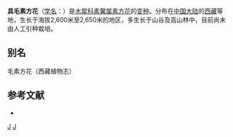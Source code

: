 {{Speciesbox 
| genus = Jasminum
| species = officinale
| status = NE
| status_system = IUCN3.1
| authority =  P. Y. Bai
}}

'''具毛素方花'''（[[学名|学名]]：{{lang|la|''Jasminum officinale'' var. ''piliferum''}}）是[[木犀科|木犀科]][[素馨属|素馨属]][[素方花|素方花]]的[[变种|变种]]。分布在[[中国大陆|中国大陆]]的[[西藏|西藏]]等地，生长于海拔2,600米至2,650米的地区，多生长于山谷及高山林中，目前尚未由人工引种栽培。

== 别名 ==
毛素方花（西藏植物志）

== 参考文献 ==
<div class="references-small">
* {{cite web| url =http://www.bioinfo.cn/db05/KmzwSpecies.php?action=view&id=30471| title =具毛素方花（变种）| work =《中国高等植物数据库全库》| publisher =中国科学院微生物研究所| author =昆明植物研究所| accessdate =2009-02-26| deadurl =yes| archiveurl =https://web.archive.org/web/20160305034430/http://www.bioinfo.cn/db05/KmzwSpecies.php?action=view&id=30471| archivedate =2016-03-05}}
</div>
{{Taxonbar|from=Q10894573}}

[[Category:素馨属|J]]
[[Category:西藏植物|J]]